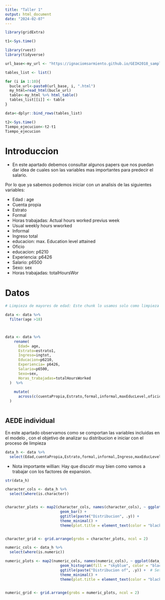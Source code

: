 ```yaml
---
title: "Taller 1"
output: html_document
date: "2024-02-07"
---
```


```r
library(gridExtra)
```





```r
t1<-Sys.time()

library(rvest)
library(tidyverse)

url_base<-my_url <- "https://ignaciomsarmiento.github.io/GEIH2018_sample/pages/geih_page_"

tables_list <- list()

for (i in 1:10){
  bucle_url<-paste0(url_base, i, ".html")
  my_html=read_html(bucle_url)
  table<-my_html %>% html_table()
  tables_list[[i]] <- table
}

data<-dplyr::bind_rows(tables_list)

t2<-Sys.time()
Tiempo_ejecucion<-t2-t1
Tiempo_ejecucion
```



# Introduccion 

* En este apartado debemos consultar algunos papers que nos puedan dar idea de cuales son las variables mas importantes para predecir el salario.

Por lo que ya sabemos podemos iniciar con un analisis de las siguientes variables:

* Edad : age
* Cuenta propia
* Estrato
* Formal
* Horas trabajadas: Actual hours worked previus week
* Usual weekly hours wworked
* Informal
* Ingreso total
* educacion: max. Education level attained
* Oficio
* educacion: p6210
* Experiencia: p6426
* Salario: p6500
* Sexo: sex
* Horas trabajadas: totalHoursWor

# Datos

```r
# Limpieza de mayores de edad: Este chunk lo usamos solo como limpieza de datos 

data <- data %>%
  filter(age >18) 



data <- data %>%
    rename(
      Edad= age,
      Estrato=estrato1,
      Ingreso=ingtot,
      Educacion=p6210,
      Experiencia= p6426,
      Salario=p6500,
      Sexo=sex,
      Horas_trabajadas=totalHoursWorked
  )  %>%
  
    mutate(
      across(c(cuentaPropia,Estrato,formal,informal,maxEducLevel,oficio,Educacion,Sexo),as.character) 
  )



```
## AEDE individual

En este apartado observamos como se comportan las variables incluidas en el modelo , con el objetivo de analizar su distribucion e iniciar con el proceso de limpieza

```r
data_h <- data %>%
  select(Edad,cuentaPropia,Estrato,formal,informal,Ingreso,maxEducLevel,oficio,Educacion,Experiencia,Salario,Sexo,Horas_trabajadas)
```

* Nota importante willian: Hay que discutir muy bien como vamos a trabajar con los factores de expansion.




```r
str(data_h)
```

```r
character_cols <- data_h %>%
  select(where(is.character))


character_plots <- map2(character_cols, names(character_cols), ~ ggplot(data_h, aes(x = .x)) +
                         geom_bar() +
                         ggtitle(paste("Distribucion", .y)) +  
                         theme_minimal() +
                         theme(plot.title = element_text(color = "black", hjust = 0)))


character_grid <- grid.arrange(grobs = character_plots, ncol = 2)
```

```r
numeric_cols <- data_h %>%
  select(where(is.numeric))

numeric_plots <- map2(numeric_cols, names(numeric_cols), ~ ggplot(data_h, aes(x = .x)) +
                         geom_histogram(fill = "skyblue", color = "black", bins = 10) +
                         ggtitle(paste("Distribucion of", .y)) +  # Set the title to the column name
                         theme_minimal() +
                         theme(plot.title = element_text(color = "black", hjust = 0)))


numeric_grid <- grid.arrange(grobs = numeric_plots, ncol = 2)
```


